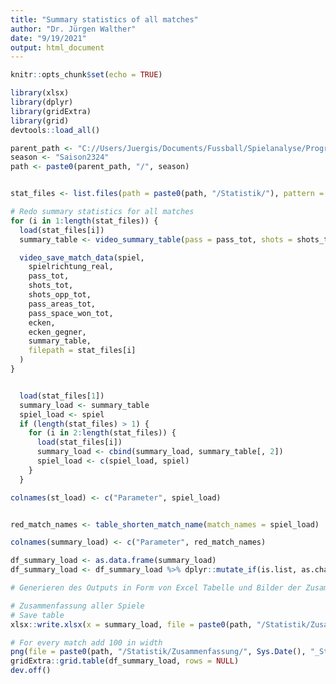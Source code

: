 ```yaml
---
title: "Summary statistics of all matches"
author: "Dr. Jürgen Walther"
date: "9/19/2021"
output: html_document
---
```


```r
knitr::opts_chunk$set(echo = TRUE)
```

```r
library(xlsx)
library(dplyr)
library(gridExtra)
library(grid)
devtools::load_all()
```



```r

parent_path <- "C://Users/Juergis/Documents/Fussball/Spielanalyse/Programm/Videoanalyse/WFV"
season <- "Saison2324"
path <- paste0(parent_path, "/", season)


stat_files <- list.files(path = paste0(path, "/Statistik/"), pattern = "*Rdata", full.names = TRUE)

# Redo summary statistics for all matches
for (i in 1:length(stat_files)) {
  load(stat_files[i])
  summary_table <- video_summary_table(pass = pass_tot, shots = shots_tot, shots_opp = shots_opp_tot, pass_areas = pass_areas_tot, pass_space_won_tot = pass_space_won_tot, ecken = ecken, ecken_gegner = ecken_gegner)

  video_save_match_data(spiel,
    spielrichtung_real,
    pass_tot,
    shots_tot,
    shots_opp_tot,
    pass_areas_tot,
    pass_space_won_tot,
    ecken,
    ecken_gegner,
    summary_table,
    filepath = stat_files[i]
  )
}


  load(stat_files[1])
  summary_load <- summary_table
  spiel_load <- spiel
  if (length(stat_files) > 1) {
    for (i in 2:length(stat_files)) {
      load(stat_files[i])
      summary_load <- cbind(summary_load, summary_table[, 2])
      spiel_load <- c(spiel_load, spiel)
    }
  }

colnames(st_load) <- c("Parameter", spiel_load)


red_match_names <- table_shorten_match_name(match_names = spiel_load)

colnames(summary_load) <- c("Parameter", red_match_names)

df_summary_load <- as.data.frame(summary_load)
df_summary_load <- df_summary_load %>% dplyr::mutate_if(is.list, as.character)

# Generieren des Outputs in Form von Excel Tabelle und Bilder der Zusammenfassung

# Zusammenfassung aller Spiele
# Save table
xlsx::write.xlsx(x = summary_load, file = paste0(path, "/Statistik/Zusammenfassung/", Sys.Date(), "_Statistiken_kombiniert.xlsx"), row.names = FALSE)

# For every match add 100 in width
png(file = paste0(path, "/Statistik/Zusammenfassung/", Sys.Date(), "_Statistiken_kombiniert.png"), height = 1000, width = 300 + length(stat_files) * 80)
gridExtra::grid.table(df_summary_load, rows = NULL)
dev.off()
```
